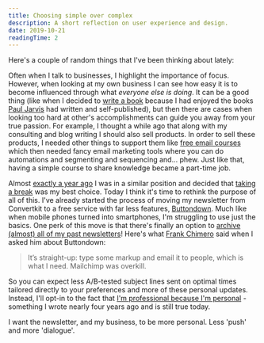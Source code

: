 ```yaml
---
title: Choosing simple over complex
description: A short reflection on user experience and design.
date: 2019-10-21
readingTime: 2
---
```


Here's a couple of random things that I've been thinking about lately:

Often when I talk to businesses, I highlight the importance of focus. However, when looking at my own business I can see how easy it is to become influenced through what *everyone else is doing*. It can be a good thing (like when I decided to [write a book](/books/) because I had enjoyed the books [Paul Jarvis](https://pjrvs.com) had written and self-published), but then there are cases when looking too hard at other's accomplishments can guide you away from your true passion. For example, I thought a while ago that along with my consulting and blog writing I should also sell products. In order to sell these products, I needed other things to support them like [free email courses](/uxcourse/) which then needed fancy email marketing tools where you can do automations and segmenting and sequencing and... phew. Just like that, having a simple course to share knowledge became a part-time job.

Almost [exactly a year ago](/break/) I was in a similar position and decided that [taking a break](/break/) was my best choice. Today I think it's time to rethink the purpose of all of this. I've already started the process of moving my newsletter from Convertkit to a free service with far less features, [Buttondown](https://buttondown.email/). Much like when mobile phones turned into smartphones, I'm struggling to use just the basics. One perk of this move is that there's finally an option to [archive (almost) all of my past newsletters](https://buttondown.email/antonsten/archive/)! Here's what [Frank Chimero](https://frankchimero.com) said when I asked him about Buttondown:

> It’s straight-up: type some markup and email it to people, which is what I need. Mailchimp was overkill.

So you can expect less A/B-tested subject lines sent on optimal times tailored directly to your preferences and more of these personal updates. Instead, I'll opt-in to the fact that [I'm professional because I'm personal](/i-am-professional-because-i-am-personal/) - something I wrote nearly four years ago and is still true today.

I want the newsletter, and my business, to be more personal. Less 'push' and more 'dialogue'.
